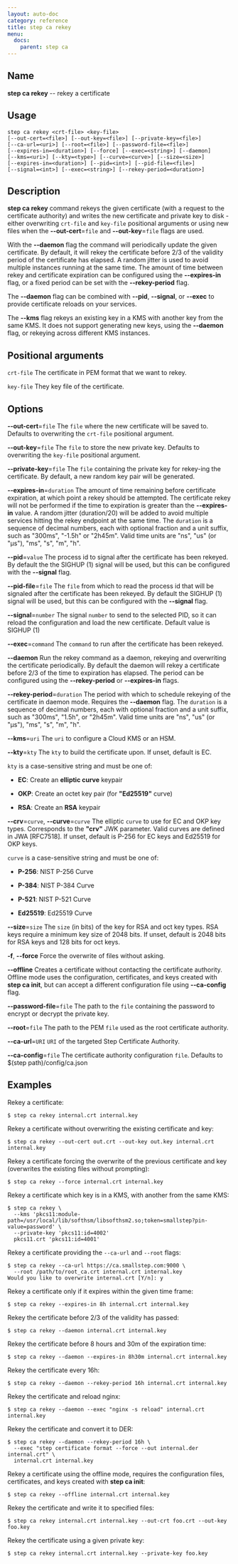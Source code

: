 ```yaml
---
layout: auto-doc
category: reference
title: step ca rekey
menu:
  docs:
    parent: step ca
---
```


## Name
**step ca rekey** -- rekey a certificate

## Usage

```raw
step ca rekey <crt-file> <key-file>
[--out-cert=<file>] [--out-key=<file>] [--private-key=<file>]
[--ca-url=<uri>] [--root=<file>] [--password-file=<file>]
[--expires-in=<duration>] [--force] [--exec=<string>] [--daemon]
[--kms=<uri>] [--kty=<type>] [--curve=<curve>] [--size=<size>]
[--expires-in=<duration>] [--pid=<int>] [--pid-file=<file>]
[--signal=<int>] [--exec=<string>] [--rekey-period=<duration>]
```

## Description


**step ca rekey** command rekeys the given certificate (with a request to the
certificate authority) and writes the new certificate and private key
to disk - either overwriting `crt-file` and `key-file` positional arguments
or using new files when the **--out-cert**=`file` and **--out-key**=`file`
flags are used.

With the **--daemon** flag the command will periodically update the given
certificate. By default, it will rekey the certificate before 2/3 of the validity
period of the certificate has elapsed. A random jitter is used to avoid multiple
instances running at the same time. The amount of time between rekey and
certificate expiration can be configured using the **--expires-in** flag, or a
fixed period can be set with the **--rekey-period** flag.

The **--daemon** flag can be combined with **--pid**, **--signal**, or **--exec**
to provide certificate reloads on your services.

The **--kms** flag rekeys an existing key in a KMS with another key from the same
KMS. It does not support generating new keys, using the **--daemon** flag, or
rekeying across different KMS instances.

## Positional arguments

`crt-file`
The certificate in PEM format that we want to rekey.

`key-file`
They key file of the certificate.

## Options


**--out-cert**=`file`
The `file` where the new certificate will be saved to.
Defaults to overwriting the `crt-file` positional argument.

**--out-key**=`file`
The `file` to store the new private key.
Defaults to overwriting the `key-file` positional argument.

**--private-key**=`file`
The `file` containing the private key for rekey-ing the certificate.
By default, a new random key pair will be generated.

**--expires-in**=`duration`
The amount of time remaining before certificate expiration,
at which point a rekey should be attempted. The certificate rekey will not
be performed if the time to expiration is greater than the **--expires-in** value.
A random jitter (duration/20) will be added to avoid multiple services hitting the
rekey endpoint at the same time. The `duration` is a sequence of decimal numbers,
each with optional fraction and a unit suffix, such as "300ms", "-1.5h" or "2h45m".
Valid time units are "ns", "us" (or "µs"), "ms", "s", "m", "h".

**--pid**=`value`
The process id to signal after the certificate has been rekeyed. By default the
the SIGHUP (1) signal will be used, but this can be configured with the **--signal**
flag.

**--pid-file**=`file`
The `file` from which to read the process id that will be signaled after the certificate
has been rekeyed. By default the SIGHUP (1) signal will be used, but this can be configured with the **--signal**
flag.

**--signal**=`number`
The signal `number` to send to the selected PID, so it can reload the
configuration and load the new certificate. Default value is SIGHUP (1)

**--exec**=`command`
The `command` to run after the certificate has been rekeyed.

**--daemon**
Run the rekey command as a daemon, rekeying and overwriting the certificate
periodically. By default the daemon will rekey a certificate before 2/3 of the
time to expiration has elapsed. The period can be configured using the
**--rekey-period** or **--expires-in** flags.

**--rekey-period**=`duration`
The period with which to schedule rekeying of the certificate in daemon mode.
Requires the **--daemon** flag. The `duration` is a sequence of decimal numbers,
each with optional fraction and a unit suffix, such as "300ms", "1.5h", or "2h45m".
Valid time units are "ns", "us" (or "µs"), "ms", "s", "m", "h".

**--kms**=`uri`
The `uri` to configure a Cloud KMS or an HSM.

**--kty**=`kty`
The `kty` to build the certificate upon.
If unset, default is EC.

`kty` is a case-sensitive string and must be one of:

- **EC**: Create an **elliptic curve** keypair

- **OKP**: Create an octet key pair (for **"Ed25519"** curve)

- **RSA**: Create an **RSA** keypair

**--crv**=`curve`, **--curve**=`curve`
The elliptic `curve` to use for EC and OKP key types. Corresponds
to the **"crv"** JWK parameter. Valid curves are defined in JWA [RFC7518]. If
unset, default is P-256 for EC keys and Ed25519 for OKP keys.

`curve` is a case-sensitive string and must be one of:

- **P-256**: NIST P-256 Curve

- **P-384**: NIST P-384 Curve

- **P-521**: NIST P-521 Curve

- **Ed25519**: Ed25519 Curve

**--size**=`size`
The `size` (in bits) of the key for RSA and oct key types. RSA keys require a
minimum key size of 2048 bits. If unset, default is 2048 bits for RSA keys and 128 bits for oct keys.

**-f**, **--force**
Force the overwrite of files without asking.

**--offline**
Creates a certificate without contacting the certificate authority. Offline mode
uses the configuration, certificates, and keys created with **step ca init**,
but can accept a different configuration file using **--ca-config** flag.

**--password-file**=`file`
The path to the `file` containing the password to encrypt or decrypt the private key.

**--root**=`file`
The path to the PEM `file` used as the root certificate authority.

**--ca-url**=`URI`
`URI` of the targeted Step Certificate Authority.

**--ca-config**=`file`
The certificate authority configuration `file`. Defaults to
$(step path)/config/ca.json

## Examples

Rekey a certificate:
```shell
$ step ca rekey internal.crt internal.key
```

Rekey a certificate without overwriting the existing certificate and key:
```shell
$ step ca rekey --out-cert out.crt --out-key out.key internal.crt internal.key
```

Rekey a certificate forcing the overwrite of the previous certificate and key
(overwrites the existing files without prompting):
```shell
$ step ca rekey --force internal.crt internal.key
```

Rekey a certificate which key is in a KMS, with another from the same KMS:
```shell
$ step ca rekey \
  --kms 'pkcs11:module-path=/usr/local/lib/softhsm/libsofthsm2.so;token=smallstep?pin-value=password' \
  --private-key 'pkcs11:id=4002'
  pkcs11.crt 'pkcs11:id=4001'
```

Rekey a certificate providing the `--ca-url` and `--root` flags:
```shell
$ step ca rekey --ca-url https://ca.smallstep.com:9000 \
  --root /path/to/root_ca.crt internal.crt internal.key
Would you like to overwrite internal.crt [Y/n]: y
```

Rekey a certificate only if it expires within the given time frame:
```shell
$ step ca rekey --expires-in 8h internal.crt internal.key
```

Rekey the certificate before 2/3 of the validity has passed:
```shell
$ step ca rekey --daemon internal.crt internal.key
```

Rekey the certificate before 8 hours and 30m of the expiration time:
```shell
$ step ca rekey --daemon --expires-in 8h30m internal.crt internal.key
```

Rekey the certificate every 16h:
```shell
$ step ca rekey --daemon --rekey-period 16h internal.crt internal.key
```

Rekey the certificate and reload nginx:
```shell
$ step ca rekey --daemon --exec "nginx -s reload" internal.crt internal.key
```

Rekey the certificate and convert it to DER:
```shell
$ step ca rekey --daemon --rekey-period 16h \
  --exec "step certificate format --force --out internal.der internal.crt" \
  internal.crt internal.key
```

Rekey a certificate using the offline mode, requires the configuration
files, certificates, and keys created with **step ca init**:
```shell
$ step ca rekey --offline internal.crt internal.key
```

Rekey the certificate and write it to specified files:
```shell
$ step ca rekey internal.crt internal.key --out-crt foo.crt --out-key foo.key
```

Rekey the certificate using a given private key:
```shell
$ step ca rekey internal.crt internal.key --private-key foo.key
```

